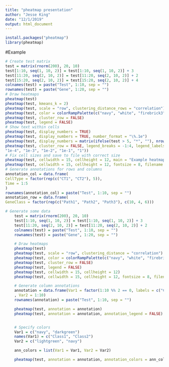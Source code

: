 ```yaml
---
title: "pheatmap presentation"
author: "Jesse King"
date: "12/1/2019"
output: html_document
---
```



```r
install.packages("pheatmap")
library(pheatmap)
```



#Example
```r
# Create test matrix
test = matrix(rnorm(200), 20, 10)
test[1:10, seq(1, 10, 2)] = test[1:10, seq(1, 10, 2)] + 3
test[11:20, seq(2, 10, 2)] = test[11:20, seq(2, 10, 2)] + 2
test[15:20, seq(2, 10, 2)] = test[15:20, seq(2, 10, 2)] + 4
colnames(test) = paste("Test", 1:10, sep = "")
rownames(test) = paste("Gene", 1:20, sep = "")
# Draw heatmaps
pheatmap(test)
pheatmap(test, kmeans_k = 2)
pheatmap(test, scale = "row", clustering_distance_rows = "correlation")
pheatmap(test, color = colorRampPalette(c("navy", "white", "firebrick3"))(50))
pheatmap(test, cluster_row = FALSE)
pheatmap(test, legend = FALSE)
# Show text within cells
pheatmap(test, display_numbers = TRUE)
pheatmap(test, display_numbers = TRUE, number_format = "\%.1e")
pheatmap(test, display_numbers = matrix(ifelse(test > 5, "*", ""), nrow(test)))
pheatmap(test, cluster_row = FALSE, legend_breaks = -1:4, legend_labels = c("0",
"1e-4", "1e-3", "1e-2", "1e-1", "1"))
# Fix cell sizes and save to file with correct size
pheatmap(test, cellwidth = 15, cellheight = 12, main = "Example heatmap")
pheatmap(test, cellwidth = 15, cellheight = 12, fontsize = 8, filename = "test.pdf")
# Generate annotations for rows and columns
annotation_col = data.frame(
CellType = factor(rep(c("CT1", "CT2"), 5)),
Time = 1:5
)
rownames(annotation_col) = paste("Test", 1:10, sep = "")
annotation_row = data.frame(
GeneClass = factor(rep(c("Path1", "Path2", "Path3"), c(10, 4, 6)))
```


```r
# Generate some data
	test = matrix(rnorm(200), 20, 10)
	test[1:10, seq(1, 10, 2)] = test[1:10, seq(1, 10, 2)] + 3
	test[11:20, seq(2, 10, 2)] = test[11:20, seq(2, 10, 2)] + 2
	colnames(test) = paste("Test", 1:10, sep = "")
	rownames(test) = paste("Gene", 1:20, sep = "")

	# Draw heatmaps
	pheatmap(test)
	pheatmap(test, scale = "row", clustering_distance = "correlation")
	pheatmap(test, color = colorRampPalette(c("navy", "white", "firebrick3"))(50))
	pheatmap(test, cluster_row = FALSE)
	pheatmap(test, legend = FALSE)
	pheatmap(test, cellwidth = 15, cellheight = 12)
	pheatmap(test, cellwidth = 15, cellheight = 12, fontsize = 8, filename = "test.pdf")

	# Generate column annotations
	annotation = data.frame(Var1 = factor(1:10 %% 2 == 0, labels = c("Class1", "Class2"))
	, Var2 = 1:10)
	rownames(annotation) = paste("Test", 1:10, sep = "")

	pheatmap(test, annotation = annotation)
	pheatmap(test, annotation = annotation, annotation_legend = FALSE)


	# Specify colors
	Var1 = c("navy", "darkgreen")
	names(Var1) = c("Class1", "Class2")
	Var2 = c("lightgreen", "navy")

	ann_colors = list(Var1 = Var1, Var2 = Var2)

	pheatmap(test, annotation = annotation, annotation_colors = ann_colors)
```